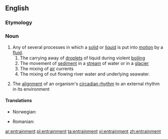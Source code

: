 ==English==

===Etymology===
{{suffix|en|entrain|ment}}

===Noun===
{{wikipedia}}
{{en-noun}}

# Any of several processes in which a [[solid]] or [[liquid]] is put into [[motion]] by a [[fluid]].
## The carrying away of [[droplet]]s of liquid during violent [[boiling]]
## The movement of [[sediment]] in a [[stream]] of water or in a [[glacier]]
## The mixing of [[air]] currents
## The mixing of out flowing river water and underlying seawater.
# {{lb|en|biology}} The [[alignment]] of an organism's [[circadian rhythm]] to an external rhythm in its environment

====Translations====
{{trans-top|mixing of fluids}}
* Norwegian: {{t|no|medrivning}}
{{trans-mid}}
* Romanian: {{t+|ro|antrenare}}
{{trans-bottom}}

[[ar:entrainment]]
[[pl:entrainment]]
[[ta:entrainment]]
[[vi:entrainment]]
[[zh:entrainment]]